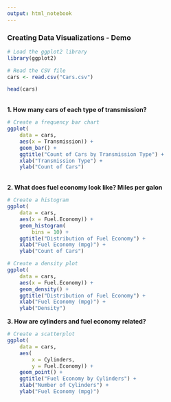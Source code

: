 ```yaml
---
output: html_notebook
---
```

### Creating Data Visualizations - Demo

```r
# Load the ggplot2 library
library(ggplot2)
```

```r
# Read the CSV file
cars <- read.csv("Cars.csv")

head(cars)
```

<br>
**1. How many cars of each type of transmission?**

```r
# Create a frequency bar chart
ggplot(
    data = cars, 
    aes(x = Transmission)) + 
    geom_bar() +
    ggtitle("Count of Cars by Transmission Type") +
    xlab("Transmission Type") +
    ylab("Count of Cars")
```

<br>
**2. What does fuel economy look like? Miles per galon** <br>

```r
# Create a histogram
ggplot(
    data = cars, 
    aes(x = Fuel.Economy)) +
    geom_histogram(
        bins = 10) +
    ggtitle("Distribution of Fuel Economy") +
    xlab("Fuel Economy (mpg)") +
    ylab("Count of Cars")
```

```r
# Create a density plot
ggplot(
    data = cars, 
    aes(x = Fuel.Economy)) +
    geom_density() +
    ggtitle("Distribution of Fuel Economy") +
    xlab("Fuel Economy (mpg)") +
    ylab("Density")
```

**3. How are cylinders and fuel economy related?** <br>

```r

# Create a scatterplot
ggplot(
    data = cars, 
    aes(
        x = Cylinders,
        y = Fuel.Economy)) +
    geom_point() +
    ggtitle("Fuel Economy by Cylinders") +
    xlab("Number of Cylinders") +
    ylab("Fuel Economy (mpg)")
```
